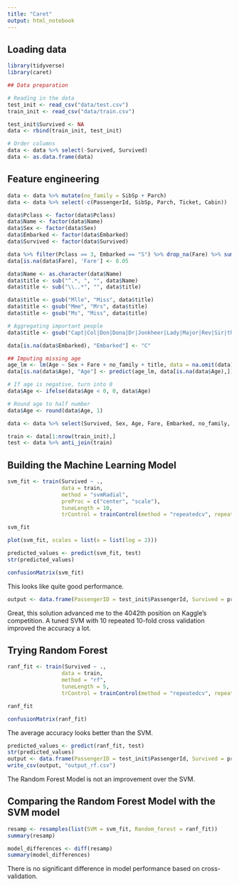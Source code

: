```yaml
---
title: "Caret"
output: html_notebook
---
```


## Loading data

```r
library(tidyverse)
library(caret)
```

```r
## Data preparation

# Reading in the data
test_init <- read_csv("data/test.csv")
train_init <- read_csv("data/train.csv")

test_init$Survived <- NA
data <- rbind(train_init, test_init)

# Order columns 
data <- data %>% select(-Survived, Survived)
data <- as.data.frame(data)
```

## Feature engineering

```r
data <- data %>% mutate(no_family = SibSp + Parch)
data <- data %>% select(-c(PassengerId, SibSp, Parch, Ticket, Cabin))

data$Pclass <- factor(data$Pclass)
data$Name <- factor(data$Name)
data$Sex <- factor(data$Sex)
data$Embarked <- factor(data$Embarked)
data$Survived <- factor(data$Survived)
```

```r
data %>% filter(Pclass == 3, Embarked == "S") %>% drop_na(Fare) %>% summarise(median_fare = median(Fare))
data[is.na(data$Fare), 'Fare'] <- 8.05
```

```r
data$Name <- as.character(data$Name)
data$title <- sub("^.*, ", "", data$Name)
data$title <- sub("\\..*", "", data$title)

data$title <- gsub("Mlle", "Miss", data$title)
data$title <- gsub("Mme", "Mrs", data$title)
data$title <- gsub("Ms", "Miss", data$title)

# Aggregating important people
data$title <- gsub("Capt|Col|Don|Dona|Dr|Jonkheer|Lady|Major|Rev|Sir|the Countess", "High_rank", data$title)

data[is.na(data$Embarked), "Embarked"] <- "C"

## Imputing missing age
age_lm <- lm(Age ~ Sex + Fare + no_family + title, data = na.omit(data))
data[is.na(data$Age), "Age"] <- predict(age_lm, data[is.na(data$Age),])

# If age is negative, turn into 0
data$Age <- ifelse(data$Age < 0, 0, data$Age)

# Round age to half number
data$Age <- round(data$Age, 1)

data <- data %>% select(Survived, Sex, Age, Fare, Embarked, no_family, title)

train <- data[1:nrow(train_init),]
test <- data %>% anti_join(train)
```

## Building the Machine Learning Model

```r
svm_fit <- train(Survived ~ .,
                 data = train,
                 method = "svmRadial",
                 preProc = c("center", "scale"),
                 tuneLength = 10,
                 trControl = trainControl(method = "repeatedcv", repeats = 10))
```

```r
svm_fit
```

```r
plot(svm_fit, scales = list(x = list(log = 2)))
```

```r
predicted_values <- predict(svm_fit, test)
str(predicted_values)
```

```r
confusionMatrix(svm_fit)
```
This looks like quite good performance.

```r
output <- data.frame(PassengerID = test_init$PassengerId, Survived = predicted_values)
```

Great, this solution advanced me to the 4042th position on Kaggle's competition. A tuned SVM with 10 repeated 10-fold cross validation improved the accuracy a lot.

## Trying Random Forest

```r
ranf_fit <- train(Survived ~ .,
                 data = train,
                 method = "rf",
                 tuneLength = 5,
                 trControl = trainControl(method = "repeatedcv", repeats = 10))
```

```r
ranf_fit
```

```r
confusionMatrix(ranf_fit)
```
The average accuracy looks better than the SVM.

```r
predicted_values <- predict(ranf_fit, test)
str(predicted_values)
output <- data.frame(PassengerID = test_init$PassengerId, Survived = predicted_values)
write_csv(output, "output_rf.csv")
```

The Random Forest Model is not an improvement over the SVM.

## Comparing the Random Forest Model with the SVM model

```r
resamp <- resamples(list(SVM = svm_fit, Random_forest = ranf_fit))
summary(resamp)
```

```r
model_differences <- diff(resamp)
summary(model_differences)
```

There is no significant difference in model performance based on cross-validation.






























